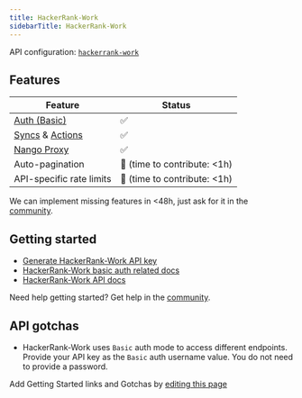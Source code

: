 ```yaml
---
title: HackerRank-Work
sidebarTitle: HackerRank-Work
---
```


API configuration: [`hackerrank-work`](https://nango.dev/providers.yaml)

## Features

| Feature                                                                          | Status                          |
| -------------------------------------------------------------------------------- | ------------------------------- |
| [Auth (Basic)](/guides/api-key)                                                  | ✅                              |
| [Syncs](/guides/sync) & [Actions](/guides/action)                                                             | ✅                               |
| [Nango Proxy](/guides/proxy)                                                     | ✅                              |
| Auto-pagination                                                                  | 🚫 (time to contribute: &lt;1h) |
| API-specific rate limits                                                         | 🚫 (time to contribute: &lt;1h) |

<Tip>We can implement missing features in &lt;48h, just ask for it in the [community](https://nango.dev/slack).</Tip>

## Getting started

-   [Generate HackerRank-Work API key](https://hackerrank.com/x/settings/api)
-   [HackerRank-Work basic auth related docs](https://www.hackerrank.com/work/apidocs#!/Introduction/options_intro_authentication)
-   [HackerRank-Work API docs](https://www.hackerrank.com/work/apidocs#!/Introduction/options_intro_api)

<Tip>Need help getting started? Get help in the [community](https://nango.dev/slack).</Tip>

## API gotchas

- HackerRank-Work uses `Basic` auth mode to access different endpoints. Provide your API key as the `Basic` auth username value. You do not need to provide a password.

<Note>Add Getting Started links and Gotchas by [editing this page](https://github.com/nangohq/nango/tree/master/docs-v2/integrations/all/hackerrank-work.mdx)</Note>